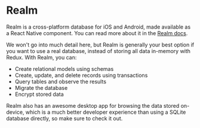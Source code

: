 # Realm

Realm is a cross-platform database for iOS and Android, made available as a React Native component. You can read more about it in the [Realm docs](https://realm.io/docs/javascript/latest/).

We won't go into much detail here, but Realm is generally your best option if you want to use a real database, instead of storing all data in-memory with Redux. With Realm, you can:

- Create relational models using schemas
- Create, update, and delete records using transactions
- Query tables and observe the results
- Migrate the database
- Encrypt stored data

Realm also has an awesome desktop app for browsing the data stored on-device, which is a much better developer experience than using a SQLite database directly, so make sure to check it out.
